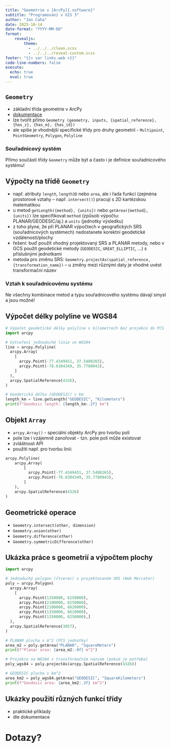 ```yaml
---
title: "Geometrie v [ArcPy]{.software}"
subtitle: "Programování v GIS 3"
author: "Jan Caha"
date: 2025-10-14
date-format: "YYYY-MM-DD"
format: 
    revealjs:
        theme: 
          - ../../../clean.scss 
          - ../../../reveal-custom.scss
footer: "{{< var links.web >}}"
code-line-numbers: false
execute:
  echo: true
  eval: true
---
```


## `Geometry`

- základní třída geometrie v [ArcPy]{.software}
- [dokumentace](https://pro.arcgis.com/en/pro-app/latest/arcpy/classes/geometry.htm)
- lze tvořit přímo `Geometry (geometry, inputs, {spatial_reference}, {has_z}, {has_m}, {has_id})`
- ale spíše je vhodnější specifické třídy pro druhy geometrií - `Multipoint`, `PointGeometry`, `Polygon`, `Polyline`

::: {.callout-important}
### Souřadnicový systém

Přímo součástí třídy `Geometry` může být a často i je definice souřadnicového systému!
:::


## Výpočty na třídě `Geometry`

- např. atributy `length`, `length3D` nebo `area`, ale i řada funkcí (zejména prostorové vztahy – např. `intersect()`) pracují s 2D kartézskou matematikou
- u metod `getLength({method}, {units})` nebo `getArea({method}, {units})` lze specifikovat `method` (způsob výpočtu: PLANAR/GEODESIC/aj.) a `units` (jednotky výsledku)
- z toho plyne, že při PLANAR výpočtech v geografických SRS (souřadnicových systémech) nedostanete korektní geodetické vzdálenosti/plochy
- řešení: buď použít vhodný projektovaný SRS a PLANAR metody, nebo v GCS použít geodetické metody (`GEODESIC`, `GREAT_ELLIPTIC`, …) s příslušnými jednotkami
- metoda pro změnu SRS: `Geometry.projectAs(spatial_reference, {transformation_name})` – u změny mezi různými daty je vhodné uvést transformační název

::: {.callout-important}
### Vztah k souřadnicovému systému

Ne všechny kombinace metod a typu souřadnicového systému dávají smysl a jsou možné!
:::

## Výpočet délky polyline ve WGS84

```python
# Výpočet geodetické délky polyline v kilometrech bez projekce do PCS
import arcpy

# Vytvoření jednoduché linie ve WGS84
line = arcpy.Polyline(
  arcpy.Array(
    [
      arcpy.Point(-77.4349451, 37.5408265),
      arcpy.Point(-78.6384349, 35.7780943),
    ]
  ),
  arcpy.SpatialReference(4326),
)

# Geodetická délka (GEODESIC) v km
length_km = line.getLength("GEODESIC", "Kilometers")
print(f"Geodesic length: {length_km:.2f} km")
```
  
## Objekt `Array`

- `arcpy.Array()` - speciální objekty [ArcPy]{.software} pro tvorbu polí
- pole lze i vzájemně zanořovat - tzn. pole polí může existovat
- zvláštnost API
- použití např. pro tvorbu linií:

```python
arcpy.Polyline( 
    arcpy.Array(
        [
          arcpy.Point(-77.4349451, 37.5408265), 
          arcpy.Point(-78.6384349, 35.7780943),
        ]
    ),
    arcpy.SpatialReference(4326)
)
```

## Geometrické operace

- `Geometry.intersect(other, dimension)`
- `Geometry.union(other)`
- `Geometry.difference(other)`
- `Geometry.symmetricDifference(other)`

## Ukázka práce s geometrií a výpočtem plochy

```python
import arcpy

# Jednoduchý polygon (čtverec) v projektovaném SRS (Web Mercator)
poly = arcpy.Polygon(
  arcpy.Array(
    [
      arcpy.Point(1350000, 6250000),
      arcpy.Point(2100000, 6250000),
      arcpy.Point(2100000, 6620000),
      arcpy.Point(1350000, 6620000),
      arcpy.Point(1350000, 6250000),]
  ),
  arcpy.SpatialReference(3857),
)

# PLANAR plocha v m^2 (PCS jednotky)
area_m2 = poly.getArea("PLANAR", "SquareMeters")
print(f"Planar area: {area_m2:.0f} m^2")

# Projekce na WGS84 s transformačním názvem (pokud je potřeba)
poly_wgs84 = poly.projectAs(arcpy.SpatialReference(4326))

# GEODESIC plocha v km^2
area_km2 = poly_wgs84.getArea("GEODESIC", "SquareKilometers")
print(f"Geodesic area: {area_km2:.3f} km^2")
```

## Ukázky použití různých funkcí třídy

- praktické příklady
- dle dokumentace
  
# Dotazy?{.center}